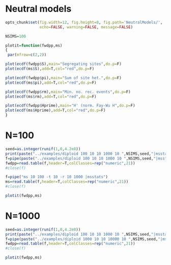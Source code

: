 Neutral models
========================================================
```r
opts_chunk$set(fig.width=12, fig.height=8, fig.path='NeutralModels/',
               echo=FALSE, warning=FALSE, message=FALSE)
```

```r
NSIMS=100
```

```r
plotit=function(fwdpp,ms)
{
 par(mfrow=c(2,2))

plot(ecdf(fwdpp$S),main="Segregating sites",do.p=F)
plot(ecdf(ms$S),add=T,col="red",do.p=F)

plot(ecdf(fwdpp$pi),main="Sum of site het.",do.p=F)
plot(ecdf(ms$pi),add=T,col="red",do.p=F)

plot(ecdf(fwdpp$rm),main="Min. no. rec. events",do.p=F)
plot(ecdf(ms$rm),add=T,col="red",do.p=F)

plot(ecdf(fwdpp$Hprime),main="H' (norm. Fay-Wu H",do.p=F)
plot(ecdf(ms$Hprime),add=T,col="red",do.p=F) 
}
```


N=100
====
```r
seed=as.integer(runif(1,0,4.2e8))
print(paste("../examples/diploid 100 10 10 1000 10 ",NSIMS,seed,"|msstats"))
f=pipe(paste("../examples/diploid 100 10 10 1000 10 ",NSIMS,seed,"|msstats"))
fwdpp=read.table(f,header=T,colClasses=rep("numeric",21))
#close(f)

f=pipe("ms 10 100 -t 10 -r 10 1000 |msstats")
ms=read.table(f,header=T,colClasses=rep("numeric",21))
#close(f)

plotit(fwdpp,ms)
```

N=1000
====
```r
seed=as.integer(runif(1,0,4.2e8))
print(paste("../examples/diploid 100 10 10 1000 10 ",NSIMS,seed,"|msstats"))
f=pipe(paste("../examples/diploid 1000 10 10 10000 10 ",NSIMS,seed,"|msstats"))
fwdpp=read.table(f,header=T,colClasses=rep("numeric",21))
#close(f)

plotit(fwdpp,ms)
```